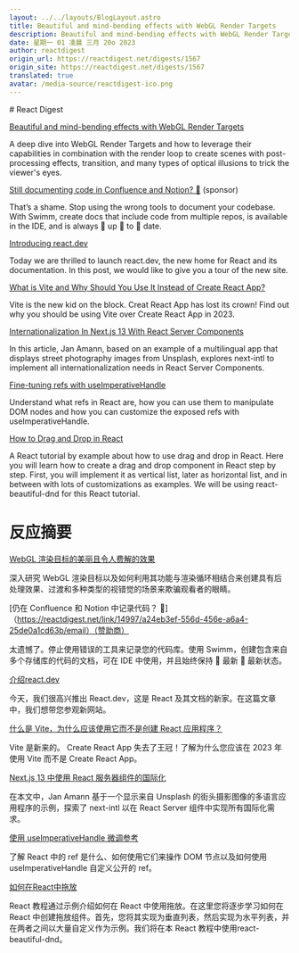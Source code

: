 ```yaml
---
layout: ../../layouts/BlogLayout.astro
title: Beautiful and mind-bending effects with WebGL Render Targets
description: Beautiful and mind-bending effects with WebGL Render Targets
date: 星期一 01 凌晨 三月 20o 2023
author: reactdigest
origin_url: https://reactdigest.net/digests/1567
origin_site: https://reactdigest.net/digests/1567
translated: true
avatar: /media-source/reactdigest-ico.png
---
```



<Reference client:only="react" title="Beautiful and mind-bending effects with WebGL Render Targets" url="https://reactdigest.net/digests/1567" />

<Detail client:only="react">
	# React Digest

[Beautiful and mind-bending effects with WebGL Render Targets](https://reactdigest.net/link/14996/a24eb3ef-556d-456e-a6a4-25de0a1cd63b/email)

A deep dive into WebGL Render Targets and how to leverage their capabilities in combination with the render loop to create scenes with post-processing effects, transition, and many types of optical illusions to trick the viewer's eyes.

[Still documenting code in Confluence and Notion? 🚩](https://reactdigest.net/link/14997/a24eb3ef-556d-456e-a6a4-25de0a1cd63b/email) (sponsor)

That’s a shame. Stop using the wrong tools to document your codebase. With Swimm, create docs that include code from multiple repos, is available in the IDE, and is always 👏 up 👏 to 👏 date.

[Introducing react.dev](https://reactdigest.net/link/14998/a24eb3ef-556d-456e-a6a4-25de0a1cd63b/email)

Today we are thrilled to launch react.dev, the new home for React and its documentation. In this post, we would like to give you a tour of the new site.

[What is Vite and Why Should You Use It Instead of Create React App?](https://reactdigest.net/link/14999/a24eb3ef-556d-456e-a6a4-25de0a1cd63b/email)

Vite is the new kid on the block. Creat React App has lost its crown! Find out why you should be using Vite over Create React App in 2023.

[Internationalization In Next.js 13 With React Server Components](https://reactdigest.net/link/15000/a24eb3ef-556d-456e-a6a4-25de0a1cd63b/email)

In this article, Jan Amann, based on an example of a multilingual app that displays street photography images from Unsplash, explores next-intl to implement all internationalization needs in React Server Components.

[Fine-tuning refs with useImperativeHandle](https://reactdigest.net/link/15001/a24eb3ef-556d-456e-a6a4-25de0a1cd63b/email)

Understand what refs in React are, how you can use them to manipulate DOM nodes and how you can customize the exposed refs with useImperativeHandle.

[How to Drag and Drop in React](https://reactdigest.net/link/15002/a24eb3ef-556d-456e-a6a4-25de0a1cd63b/email)

A React tutorial by example about how to use drag and drop in React. Here you will learn how to create a drag and drop component in React step by step. First, you will implement it as vertical list, later as horizontal list, and in between with lots of customizations as examples. We will be using react-beautiful-dnd for this React tutorial.


</Detail>

# 反应摘要

[WebGL 渲染目标的美丽且令人费解的效果](https://reactdigest.net/link/14996/a24eb3ef-556d-456e-a6a4-25de0a1cd63b/email)

深入研究 WebGL 渲染目标以及如何利用其功能与渲染循环相结合来创建具有后处理效果、过渡和多种类型的视错觉的场景来欺骗观看者的眼睛。

\[仍在 Confluence 和 Notion 中记录代码？ 🚩]（https://reactdigest.net/link/14997/a24eb3ef-556d-456e-a6a4-25de0a1cd63b/email）（赞助商）

太遗憾了。停止使用错误的工具来记录您的代码库。使用 Swimm，创建包含来自多个存储库的代码的文档，可在 IDE 中使用，并且始终保持 👏 最新 👏 最新状态。

[介绍react.dev](https://reactdigest.net/link/14998/a24eb3ef-556d-456e-a6a4-25de0a1cd63b/email)

今天，我们很高兴推出 React.dev，这是 React 及其文档的新家。在这篇文章中，我们想带您参观新网站。

[什么是 Vite，为什么应该使用它而不是创建 React 应用程序？](https://reactdigest.net/link/14999/a24eb3ef-556d-456e-a6a4-25de0a1cd63b/email)

Vite 是新来的。 Create React App 失去了王冠！了解为什么您应该在 2023 年使用 Vite 而不是 Create React App。

[Next.js 13 中使用 React 服务器组件的国际化](https://reactdigest.net/link/15000/a24eb3ef-556d-456e-a6a4-25de0a1cd63b/email)

在本文中，Jan Amann 基于一个显示来自 Unsplash 的街头摄影图像的多语言应用程序的示例，探索了 next-intl 以在 React Server 组件中实现所有国际化需求。

[使用 useImperativeHandle 微调参考](https://reactdigest.net/link/15001/a24eb3ef-556d-456e-a6a4-25de0a1cd63b/email)

了解 React 中的 ref 是什么、如何使用它们来操作 DOM 节点以及如何使用 useImperativeHandle 自定义公开的 ref。

[如何在React中拖放](https://reactdigest.net/link/15002/a24eb3ef-556d-456e-a6a4-25de0a1cd63b/email)

React 教程通过示例介绍如何在 React 中使用拖放。在这里您将逐步学习如何在 React 中创建拖放组件。首先，您将其实现为垂直列表，然后实现为水平列表，并在两者之间以大量自定义作为示例。我们将在本 React 教程中使用react-beautiful-dnd。


